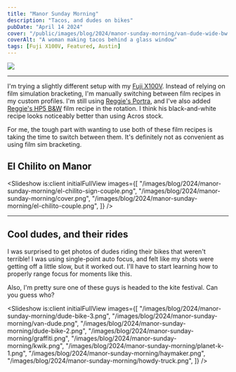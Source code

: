 ```yaml
---
title: "Manor Sunday Morning"
description: "Tacos, and dudes on bikes"
pubDate: "April 14 2024"
cover: "/public/images/blog/2024/manor-sunday-morning/van-dude-wide-bw.png"
coverAlt: "A woman making tacos behind a glass window"
tags: [Fuji X100V, Featured, Austin]
---
```



![](/images/blog/2024/manor-sunday-morning/van-dude-wide-bw.png)

---

I'm trying a slightly different setup with my [Fuji X100V](https://brianhan.com/tags/fuji%20x100v/). Instead of relying on film simulation bracketing, I'm manually switching between film recipes in my custom profiles. I'm still using [Reggie's Portra](https://reggiebphotography.com/blog/the-most-versatile-fujifilm-x-trans-iv-film-simulation-recipe-reggies-portra), and I've also added [Reggie's HP5 B&W](https://reggiebphotography.com/blog/the-most-versatile-fujifilm-x-trans-iv-film-simulation-recipe-reggies-hp5) film recipe in the rotation. I think his black-and-white recipe looks noticeably better than using Acros stock.

For me, the tough part with wanting to use both of these film recipes is taking the time to switch between them. It's definitely not as convenient as using film sim bracketing.

## El Chilito on Manor

<Slideshow
  is:client
  initialFullView
  images={[
    "/images/blog/2024/manor-sunday-morning/el-chilito-sign-couple.png",
    "/images/blog/2024/manor-sunday-morning/cover.png",
    "/images/blog/2024/manor-sunday-morning/el-chilito-couple.png",
  ]}
/>

---

## Cool dudes, and their rides

I was surprised to get photos of dudes riding their bikes that weren't terrible! I was using single-point auto focus, and felt like my shots were getting off a little slow, but it worked out. I'll have to start learning how to properly range focus for moments like this.

Also, I'm pretty sure one of these guys is headed to the kite festival. Can you guess who?

<Slideshow
  is:client
  initialFullView
  images={[
    "/images/blog/2024/manor-sunday-morning/dude-bike-3.png",
    "/images/blog/2024/manor-sunday-morning/van-dude.png",
    "/images/blog/2024/manor-sunday-morning/dude-bike-2.png",
    "/images/blog/2024/manor-sunday-morning/graffiti.png",
    "/images/blog/2024/manor-sunday-morning/kwik.png",
    "/images/blog/2024/manor-sunday-morning/planet-k-1.png",
    "/images/blog/2024/manor-sunday-morning/haymaker.png",
    "/images/blog/2024/manor-sunday-morning/howdy-truck.png",
  ]}
/>

